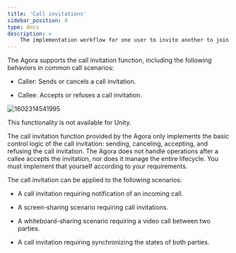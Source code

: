 ```yaml
---
title: 'Call invitations'
sidebar_position: 4
type: docs
description: >
    The implementation workflow for one user to invite another to join a channel.
---
```






The Agora <Vg k="MESS_SDK" /> supports the call invitation function, including the following behaviors in common call scenarios:

-   Caller: Sends or cancels a call invitation.

-   Callee: Accepts or refuses a call invitation.

![1602314541995](https://web-cdn.agora.io/docs-files/1602314541995)

<PlatformWrapper platform="unity">
This functionality is not available for Unity.
</PlatformWrapper>
<PlatformWrapper notAllowed="unity">

The call invitation function provided by the Agora <Vg k="MESS_SDK" /> only implements the basic control logic of the call invitation: sending, canceling, accepting, and refusing the call invitation. The Agora <Vg k="MESS_SDK" /> does not handle operations after a callee accepts the invitation, nor does it manage the entire lifecycle. You must implement that yourself according to your requirements.

The call invitation can be applied to the following scenarios:

-   A call invitation requiring notification of an incoming call.

-   A screen-sharing scenario requiring call invitations.

-   A whiteboard-sharing scenario requiring a video call between two parties.

-   A call invitation requiring synchronizing the states of both parties.



<CallInvitation PRODUCT="Signaling" CLIENT="app" PATH="signaling" />


</PlatformWrapper>